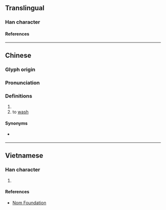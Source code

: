 {{character info}}
==Translingual==

===Han character===
{{Han char|rn=85|rad=水|as=10|sn=13|four=37136|canj=EEII|ids=⿰氵蚤}}

====References====
{{Han ref|kx=0639.350|dkj=17945|dj=1046.230|hdz=31711.070|uh=6E9E}}

----

==Chinese==
{{zh-forms}}

===Glyph origin===
{{Han etym}}

===Pronunciation===
{{zh-pron
|m=sāo
|c=sou1
|mc=y
|oc=y
|ma=
|cat=v
}}

===Definitions===
{{zh-hanzi}}

# {{zh-used in|溞溞|[[sound]] of [[rinse|rinsing]] [[rice]]}}
# to [[wash]]

====Synonyms====
* {{q|to wash}} {{zh-l|洗}}

----

==Vietnamese==

===Han character===
{{vi-readings|rs=水10|reading=tao}}

# {{rfdef|vi|sort=水10}}

====References====
* [http://nomfoundation.org/common/nom_details.php?codepoint=6e9e Nom Foundation]